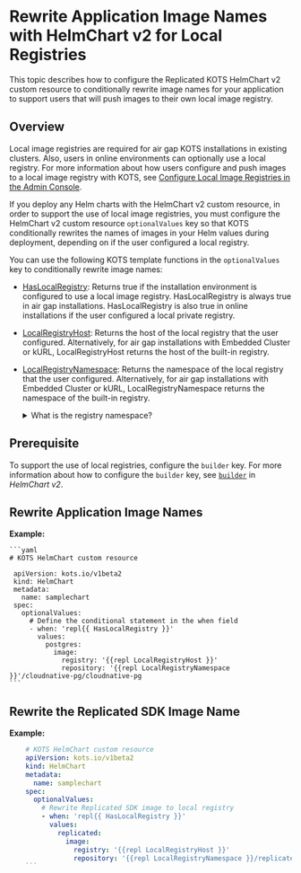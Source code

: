 # Rewrite Application Image Names with HelmChart v2 for Local Registries

This topic describes how to configure the Replicated KOTS HelmChart v2 custom resource to conditionally rewrite image names for your application to support users that will push images to their own local image registry.

## Overview

Local image registries are required for air gap KOTS installations in existing clusters. Also, users in online environments can optionally use a local registry. For more information about how users configure and push images to a local image registry with KOTS, see [Configure Local Image Registries in the Admin Console](/enterprise/image-registry-settings).

If you deploy any Helm charts with the HelmChart v2 custom resource, in order to support the use of local image registries, you must configure the HelmChart v2 custom resource `optionalValues` key so that KOTS conditionally rewrites the names of images in your Helm values during deployment, depending on if the user configured a local registry.

You can use the following KOTS template functions in the `optionalValues` key to conditionally rewrite image names: 
* [HasLocalRegistry](/reference/template-functions-config-context#haslocalregistry): Returns true if the installation environment is configured to use a local image registry. HasLocalRegistry is always true in air gap installations. HasLocalRegistry is also true in online installations if the user configured a local private registry.
* [LocalRegistryHost](/reference/template-functions-config-context#localregistryhost): Returns the host of the local registry that the user configured. Alternatively, for air gap installations with Embedded Cluster or kURL, LocalRegistryHost returns the host of the built-in registry.
* [LocalRegistryNamespace](/reference/template-functions-config-context#localregistrynamespace): Returns the namespace of the local registry that the user configured. Alternatively, for air gap installations with Embedded Cluster or kURL, LocalRegistryNamespace returns the namespace of the built-in registry.

    <details>
    <summary>What is the registry namespace?</summary>
    
    The registry namespace is the path between the registry and the image name. For example, `images.yourcompany.com/namespace/image:tag`.
    </details>

## Prerequisite

To support the use of local registries, configure the `builder` key. For more information about how to configure the `builder` key, see [`builder`](/reference/custom-resource-helmchart-v2#builder) in _HelmChart v2_.

## Rewrite Application Image Names

**Example:**

    ```yaml
    # KOTS HelmChart custom resource

     apiVersion: kots.io/v1beta2
     kind: HelmChart
     metadata:
       name: samplechart
     spec:
       optionalValues:
         # Define the conditional statement in the when field
         - when: 'repl{{ HasLocalRegistry }}'
           values:
             postgres:
               image:
                 registry: '{{repl LocalRegistryHost }}'
                 repository: '{{repl LocalRegistryNamespace }}'/cloudnative-pg/cloudnative-pg
    ```  

## Rewrite the Replicated SDK Image Name

**Example:**

```yaml
    # KOTS HelmChart custom resource
    apiVersion: kots.io/v1beta2
    kind: HelmChart
    metadata:
      name: samplechart
    spec:
      optionalValues:
        # Rewrite Replicated SDK image to local registry
        - when: 'repl{{ HasLocalRegistry }}'
          values:
            replicated:
              image:
                registry: '{{repl LocalRegistryHost }}'
                repository: '{{repl LocalRegistryNamespace }}/replicated-sdk'
    ``` 